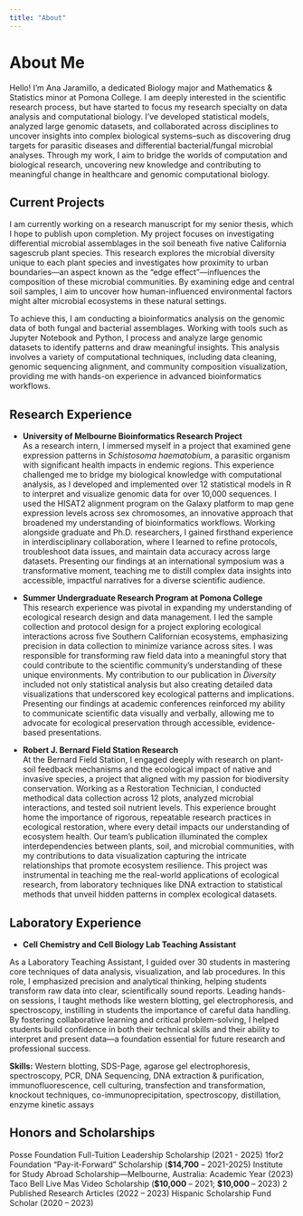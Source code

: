 ```yaml
---
title: "About"
---
```


# About Me

Hello! I'm Ana Jaramillo, a dedicated Biology major and Mathematics & Statistics minor at Pomona College. I am deeply interested in the scientific research process, but have started to focus my research specialty on data analysis and computational biology. I've developed statistical models, analyzed large genomic datasets, and collaborated across disciplines to uncover insights into complex biological systems–such as discovering drug targets for parasitic diseases and differential bacterial/fungal microbial analyses. Through my work, I aim to bridge the worlds of computation and biological research, uncovering new knowledge and contributing to meaningful change in healthcare and genomic computational biology.

## Current Projects

I am currently working on a research manuscript for my senior thesis, which I hope to publish upon completion. My project focuses on investigating differential microbial assemblages in the soil beneath five native California sagescrub plant species. This research explores the microbial diversity unique to each plant species and investigates how proximity to urban boundaries—an aspect known as the "edge effect"—influences the composition of these microbial communities. By examining edge and central soil samples, I aim to uncover how human-influenced environmental factors might alter microbial ecosystems in these natural settings.

To achieve this, I am conducting a bioinformatics analysis on the genomic data of both fungal and bacterial assemblages. Working with tools such as Jupyter Notebook and Python, I process and analyze large genomic datasets to identify patterns and draw meaningful insights. This analysis involves a variety of computational techniques, including data cleaning, genomic sequencing alignment, and community composition visualization, providing me with hands-on experience in advanced bioinformatics workflows.

## Research Experience

-   **University of Melbourne Bioinformatics Research Project**\
    As a research intern, I immersed myself in a project that examined gene expression patterns in *Schistosoma haematobium*, a parasitic organism with significant health impacts in endemic regions. This experience challenged me to bridge my biological knowledge with computational analysis, as I developed and implemented over 12 statistical models in R to interpret and visualize genomic data for over 10,000 sequences. I used the HISAT2 alignment program on the Galaxy platform to map gene expression levels across sex chromosomes, an innovative approach that broadened my understanding of bioinformatics workflows. Working alongside graduate and Ph.D. researchers, I gained firsthand experience in interdisciplinary collaboration, where I learned to refine protocols, troubleshoot data issues, and maintain data accuracy across large datasets. Presenting our findings at an international symposium was a transformative moment, teaching me to distill complex data insights into accessible, impactful narratives for a diverse scientific audience.

-   **Summer Undergraduate Research Program at Pomona College**\
    This research experience was pivotal in expanding my understanding of ecological research design and data management. I led the sample collection and protocol design for a project exploring ecological interactions across five Southern Californian ecosystems, emphasizing precision in data collection to minimize variance across sites. I was responsible for transforming raw field data into a meaningful story that could contribute to the scientific community’s understanding of these unique environments. My contribution to our publication in *Diversity* included not only statistical analysis but also creating detailed data visualizations that underscored key ecological patterns and implications. Presenting our findings at academic conferences reinforced my ability to communicate scientific data visually and verbally, allowing me to advocate for ecological preservation through accessible, evidence-based presentations.

-   **Robert J. Bernard Field Station Research**\
    At the Bernard Field Station, I engaged deeply with research on plant-soil feedback mechanisms and the ecological impact of native and invasive species, a project that aligned with my passion for biodiversity conservation. Working as a Restoration Technician, I conducted methodical data collection across 12 plots, analyzed microbial interactions, and tested soil nutrient levels. This experience brought home the importance of rigorous, repeatable research practices in ecological restoration, where every detail impacts our understanding of ecosystem health. Our team’s publication illuminated the complex interdependencies between plants, soil, and microbial communities, with my contributions to data visualization capturing the intricate relationships that promote ecosystem resilience. This project was instrumental in teaching me the real-world applications of ecological research, from laboratory techniques like DNA extraction to statistical methods that unveil hidden patterns in complex ecological datasets.

## Laboratory Experience

-   **Cell Chemistry and Cell Biology Lab Teaching Assistant**

As a Laboratory Teaching Assistant, I guided over 30 students in mastering core techniques of data analysis, visualization, and lab procedures. In this role, I emphasized precision and analytical thinking, helping students transform raw data into clear, scientifically sound reports. Leading hands-on sessions, I taught methods like western blotting, gel electrophoresis, and spectroscopy, instilling in students the importance of careful data handling. By fostering collaborative learning and critical problem-solving, I helped students build confidence in both their technical skills and their ability to interpret and present data—a foundation essential for future research and professional success.

**Skills:** Western blotting, SDS-Page, agarose gel electrophoresis, spectroscopy, PCR, DNA Sequencing, DNA extraction & purification, immunofluorescence, cell culturing, transfection and transformation, knockout techniques, co-immunoprecipitation, spectroscopy, distillation, enzyme kinetic assays

## Honors and Scholarships

Posse Foundation Full-Tuition Leadership Scholarship (2021 - 2025) 1for2 Foundation “Pay-it-Forward” Scholarship (**\$14,700** – 2021-2025) Institute for Study Abroad Scholarship—Melbourne, Australia: Academic Year (2023) Taco Bell Live Mas Video Scholarship (**\$10,000** – 2021; **\$10,000** – 2023) 2 Published Research Articles (2022 – 2023) Hispanic Scholarship Fund Scholar (2020 – 2023)

## 
